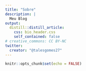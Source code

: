 ```yaml
---
title: "Sobre"
description: |
  Meu Blog
output:
  distill::distill_article:
    css: bio_header.css
    self_contained: false
# creative_commons: CC BY-NC
twitter:
  creator: "@talesgomes27"
---
```


```r
knitr::opts_chunk$set(echo = FALSE)
```
